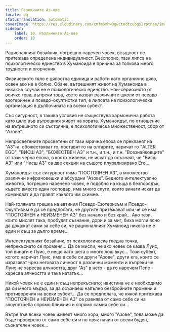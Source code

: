 ```yaml
---
title: Различните Аз-ове
locale: bg
statusTranslation: automatic
coverImage: https://res.cloudinary.com/xmfm6mhw3gwctndtcubgx2rptnae/image/upload/v1740468922/small_cover_tratado_de_psicologia_revolucionaria_a4c0dca4e0.webp
sidebar:
    label: 10. Различните Аз-ове
    order: 10
---
```

Рационалният бозайник, погрешно наречен човек, всъщност не притежава определена индивидуалност. Безспорно, тази липса на психологическо единство в Хуманоида е причина за толкова много трудности и огорчения.

Физическото тяло е цялостна единица и работи като органично цяло, освен ако не е болно. Обаче, вътрешният живот на Хуманоида в никакъв случай не е психологическо единство. Най-сериозното от всичко това, въпреки това, което казват различните школи от псевдо-езотеричен и псевдо-окултистки тип, е липсата на психологическа организация в дълбочината на всеки субект.

Със сигурност, в такива условия не съществува хармонична работа като цяло във вътрешния живот на хората. Хуманоидът, по отношение на вътрешното си състояние, е психологическа множественост, сбор от "Азове".

Непросветените просветени от тази мрачна епоха се прекланят на "АЗ"-а, обожествяват го, поставят го на олтарите, наричат го "ALTER EGO", "ВИСШ АЗ", "БОЖЕСТВЕН АЗ" и т.н., и т.н., и т.н. "Всезнайковците" от тази черна епоха, в която живеем, не искат да осъзнаят, че "Висш АЗ" или "Нисш АЗ" са две секции на същото плурализирано Его...

Хуманоидът със сигурност няма "ПОСТОЯНЕН АЗ", а множество различни инфрачовешки и абсурдни "Азове". Бедното интелектуално животно, погрешно наречено човек, е подобно на къща в безпорядък, където вместо един господар, има много слуги, които винаги искат да командват и да правят каквото им скимне...

Най-голямата грешка на евтиния Псевдо-Езотеризъм и Псевдо-Окултизъм е да се предполага, че другите притежават или че се има "ПОСТОЯНЕН и НЕИЗМЕНЕН АЗ" без начало и без край... Ако тези, които мислят така, пробудят съзнание, дори и за миг, биха могли ясно да докажат сами за себе си, че рационалният Хуманоид никога не е един и същ за дълго време...

Интелектуалният бозайник, от психологическа гледна точка, непрекъснато се променя... Да се мисли, че ако човек се казва Луис, той винаги е Луис, е нещо като шега с много лош вкус... Този субект, когото наричат Луис, има в себе си други "Азове", други ега, които се изразяват чрез неговата личност в различни моменти и въпреки че Луис не харесва алчността, друг "Аз" в него - да го наречем Пепе - харесва алчността и така нататък...

Никой човек не е един и същ непрекъснато; наистина не е необходимо да си много мъдър, за да осъзнаеш напълно безбройните промени и противоречия на всеки субект... Да се ​​предполага, че някой притежава "ПОСТОЯНЕН и НЕИЗМЕНЕН АЗ" се равнява от само себе си на злоупотреба спрямо ближния и спрямо самия себе си...

Вътре във всеки човек живеят много хора, много "Азове", това може да бъде проверено от само себе си и по пряк начин от всеки буден, съзнателен човек...

